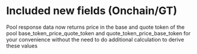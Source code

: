 # Included new fields (Onchain/GT)

Pool response data now returns price in the base and quote token of the pool base\_token\_price\_quote\_token and quote\_token\_price\_base\_token for your convenience without the need to do additional calculation to derive these values